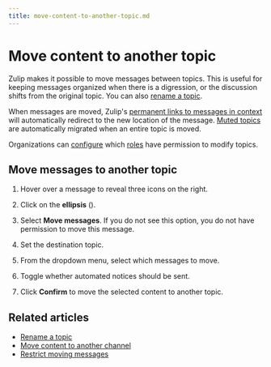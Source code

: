 ```yaml
---
title: move-content-to-another-topic.md
---
```


# Move content to another topic

Zulip makes it possible to move messages between topics. This is
useful for keeping messages organized when there is a digression, or
the discussion shifts from the original topic. You can also [rename a
topic](/help/rename-a-topic).

When messages are moved, Zulip's [permanent links to messages in
context](/help/link-to-a-message-or-conversation#get-a-link-to-a-specific-message)
will automatically redirect to the new location of the message. [Muted
topics](/help/mute-a-topic) are automatically migrated when an entire
topic is moved.

Organizations can [configure](/help/restrict-moving-messages) which
[roles](/help/roles-and-permissions) have permission to modify topics.

## Move messages to another topic

<Tabs>
<TabItem label="instructions-for-all-platforms">

1. Hover over a message to reveal three icons on the right.

1. Click on the **ellipsis** (<i class="zulip-icon zulip-icon-more-vertical-spread"></i>).




1. Select **Move messages**. If you do not see this option, you do not have permission
   to move this message.

1. Set the destination topic.

1. From the dropdown menu, select which messages to move.

1. Toggle whether automated notices should be sent.

1. Click **Confirm** to move the selected content to another topic.

</TabItem>
</Tabs>

## Related articles

* [Rename a topic](/help/rename-a-topic)
* [Move content to another channel](/help/move-content-to-another-channel)
* [Restrict moving messages](/help/restrict-moving-messages)


